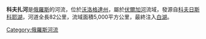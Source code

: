 '''科夫扎河'''是[[俄羅斯|俄羅斯]]的河流，位於[[沃洛格達州|沃洛格達州]]，屬於[[伏爾加河|伏爾加河]]流域，發源自[[科夫日斯科耶湖|科夫日斯科耶湖]]，河道全長82公里，流域面積5,000平方公里，最終注入[[白湖_(沃洛格達州)|白湖]]。

{{Coord|60|20|20|N|37|09|06|E|display=title|region:RU-ARK_type:river_source:dewiki}}

{{Russia-geo-stub}}

[[Category:俄羅斯河流|Category:俄羅斯河流]]